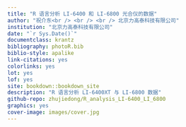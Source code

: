 ```yaml
--- 
title: "R 语言分析 LI-6400 和 LI-6800 光合仪的数据"
author: "祝介东<br /> <br /> <br /> 北京力高泰科技有限公司"
institution: "北京力高泰科技有限公司"
date: "`r Sys.Date()`"
documentclass: krantz
bibliography: photoR.bib
biblio-style: apalike
link-citations: yes
colorlinks: yes
lot: yes
lof: yes
site: bookdown::bookdown_site
description: "R 语言分析 LI-6400XT 与 LI-6800 数据"
github-repo: zhujiedong/R_analysis_LI-6400_LI_6800
graphics: yes
cover-image: images/cover.jpg
---
```



